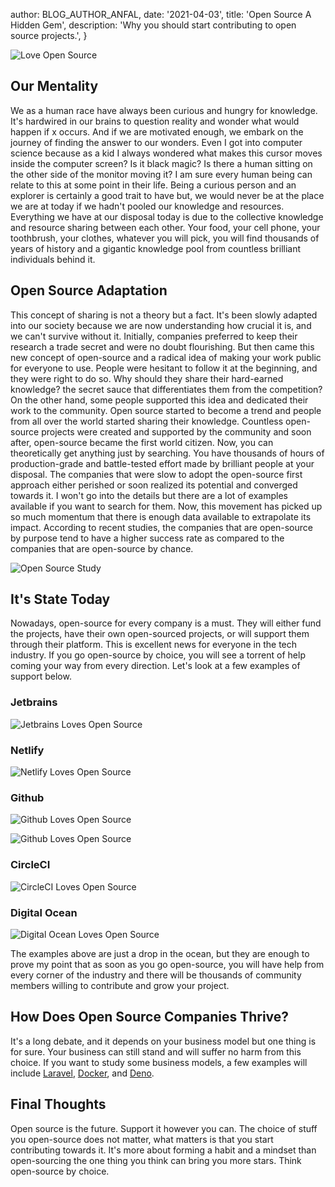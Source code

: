 
  author: BLOG_AUTHOR_ANFAL,
  date: '2021-04-03',
  title: 'Open Source A Hidden Gem',
  description: 'Why you should start contributing to open source projects.',
}


<Image
  loader={cloudflareLoader}
  src='blog/2021-04-03-open-source-a-hidden-gem/love-open-source.gif'
  width={1000}
  height={1000}
  alt="Love Open Source"
/>

## Our Mentality
We as a human race have always been curious and hungry for knowledge. It's hardwired in our brains to question reality and wonder what would happen if x occurs. And if we are motivated enough, we embark on the journey of finding the answer to our wonders. Even I got into computer science because as a kid I always wondered what makes this cursor moves inside the computer screen? Is it black magic? Is there a human sitting on the other side of the monitor moving it? I am sure every human being can relate to this at some point in their life.
Being a curious person and an explorer is certainly a good trait to have but, we would never be at the place we are at today if we hadn't pooled our knowledge and resources. Everything we have at our disposal today is due to the collective knowledge and resource sharing between each other. Your food, your cell phone, your toothbrush, your clothes, whatever you will pick, you will find thousands of years of history and a gigantic knowledge pool from countless brilliant individuals behind it.

## Open Source Adaptation
This concept of sharing is not a theory but a fact. It's been slowly adapted into our society because we are now understanding how crucial it is, and we can't survive without it. Initially, companies preferred to keep their research a trade secret and were no doubt flourishing. But then came this new concept of open-source and a radical idea of making your work public for everyone to use. People were hesitant to follow it at the beginning, and they were right to do so. Why should they share their hard-earned knowledge? the secret sauce that differentiates them from the competition?
On the other hand, some people supported this idea and dedicated their work to the community. Open source started to become a trend and people from all over the world started sharing their knowledge. Countless open-source projects were created and supported by the community and soon after, open-source became the first world citizen. Now, you can theoretically get anything just by searching. You have thousands of hours of production-grade and battle-tested effort made by brilliant people at your disposal.
The companies that were slow to adopt the open-source first approach either perished or soon realized its potential and converged towards it. I won't go into the details but there are a lot of examples available if you want to search for them.
Now, this movement has picked up so much momentum that there is enough data available to extrapolate its impact. According to recent studies, the companies that are open-source by purpose tend to have a higher success rate as compared to the companies that are open-source by chance.

<Image
  loader={cloudflareLoader}
  src='blog/2021-04-03-open-source-a-hidden-gem/open-source-study.png'
  width={1000}
  height={1000}
  alt="Open Source Study"
/>

## It's State Today
Nowadays, open-source for every company is a must. They will either fund the projects, have their own open-sourced projects, or will support them through their platform. This is excellent news for everyone in the tech industry. If you go open-source by choice, you will see a torrent of help coming your way from every direction. Let's look at a few examples of support below.

### Jetbrains
<Image
  loader={cloudflareLoader}
  src='blog/2021-04-03-open-source-a-hidden-gem/jetbrains.png'
  width={1000}
  height={1000}
  alt="Jetbrains Loves Open Source"
/>

### Netlify
<Image
  loader={cloudflareLoader}
  src='blog/2021-04-03-open-source-a-hidden-gem/netlify.png'
  width={1000}
  height={1000}
  alt="Netlify Loves Open Source"
/>

### Github
<Image
  loader={cloudflareLoader}
  src='blog/2021-04-03-open-source-a-hidden-gem/github-1.png'
  width={1000}
  height={1000}
  alt="Github Loves Open Source"
/>

<Image
  loader={cloudflareLoader}
  src='blog/2021-04-03-open-source-a-hidden-gem/github-2.png'
  width={1000}
  height={1000}
  alt="Github Loves Open Source"
/>

### CircleCI
<Image
  loader={cloudflareLoader}
  src='blog/2021-04-03-open-source-a-hidden-gem/circleci.png'
  width={1000}
  height={1000}
  alt="CircleCI Loves Open Source"
/>

### Digital Ocean
<Image
  loader={cloudflareLoader}
  src='blog/2021-04-03-open-source-a-hidden-gem/digitalocean.png'
  width={1000}
  height={1000}
  alt="Digital Ocean Loves Open Source"
/>

The examples above are just a drop in the ocean, but they are enough to prove my point that as soon as you go open-source, you will have help from every corner of the industry and there will be thousands of community members willing to contribute and grow your project.

## How Does Open Source Companies Thrive?
It's a long debate, and it depends on your business model but one thing is for sure. Your business can still stand and will suffer no harm from this choice. If you want to study some business models, a few examples will include <a href="https://laravel.com/" target="_blank">Laravel</a>, <a href="https://www.docker.com/" target="_blank">Docker</a>, and <a href="https://deno.com/blog/the-deno-company" target="_blank">Deno</a>.

## Final Thoughts
Open source is the future. Support it however you can. The choice of stuff you open-source does not matter, what matters is that you start contributing towards it. It's more about forming a habit and a mindset than open-sourcing the one thing you think can bring you more stars. Think open-source by choice.
